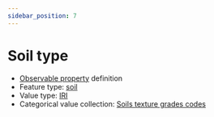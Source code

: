 ```yaml
---
sidebar_position: 7
---
```



# Soil type

- [Observable property](/viewers/dawe-vocabs?uri=https://linked.data.gov.au/def/test/dawe-cv/1d5a5f27-0e18-4685-a686-1924684d0d59) definition
- Feature type: [soil](http://linked.data.gov.au/def/tern-cv/98e8d72d-f361-41ed-af9d-6e7f90c1dfce)
- Value type: [IRI](https://w3id.org/tern/ontologies/tern/IRI)
- Categorical value collection: [Soils texture grades codes](/viewers/dawe-vocabs?uri=https://linked.data.gov.au/def/test/dawe-cv/be0d287d-5d52-4b11-b905-b6432ac265a1)

<Example protocolModule="invertebrate-leaf-litter-extraction" observableProperty="https://linked.data.gov.au/def/test/dawe-cv/1d5a5f27-0e18-4685-a686-1924684d0d59" />
